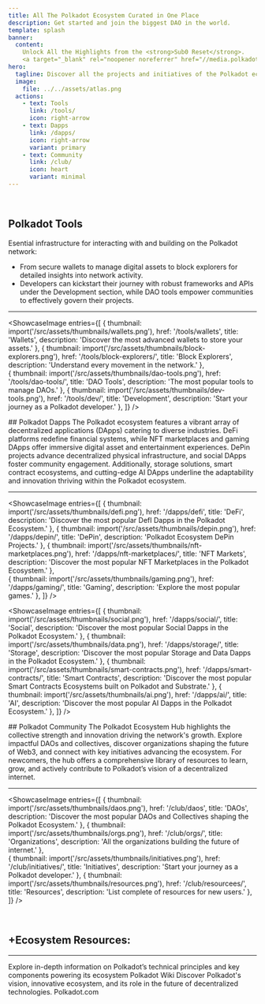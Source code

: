 ```yaml
---
title: All The Polkadot Ecosystem Curated in One Place
description: Get started and join the biggest DAO in the world.
template: splash
banner:
  content: 
    Unlock All the Highlights from the <strong>Sub0 Reset</strong>.
    <a target="_blank" rel="noopener noreferrer" href="//media.polkadotecosystem.com/events/sub0/ ">Check it out!</a>
hero:
  tagline: Discover all the projects and initiatives of the Polkadot ecosystem in an organized and intuitive way.
  image:
    file: ../../assets/atlas.png
  actions:
    - text: Tools
      link: /tools/
      icon: right-arrow
    - text: Dapps
      link: /dapps/
      icon: right-arrow
      variant: primary
    - text: Community
      link: /club/
      icon: heart
      variant: minimal
---
```



&nbsp;
&nbsp;

<Tabs>
  <TabItem label="Tools">
  
## Polkadot Tools
Esential infrastructure for interacting with and building on the Polkadot network: 
- From secure wallets to manage digital assets to block explorers for detailed insights into network activity. 
- Developers can kickstart their journey with robust frameworks and APIs 
under the Development section, while DAO tools empower communities to effectively govern their projects.   

----------------
<ShowcaseImage
  entries={[
        {
      thumbnail: import('/src/assets/thumbnails/wallets.png'),
      href: '/tools/wallets',
      title: 'Wallets',
      description: 'Discover the most advanced wallets to store your assets.'
    },
                     {
      thumbnail: import('/src/assets/thumbnails/block-explorers.png'),
      href: '/tools/block-explorers/',
      title: 'Block Explorers',
      description: 'Understand every movement in the network.'
      },  
          {
      thumbnail: import('/src/assets/thumbnails/dao-tools.png'),
      href: '/tools/dao-tools/',
      title: 'DAO Tools',
      description: 'The most popular tools to manage DAOs.'
      },
    {
      thumbnail: import('/src/assets/thumbnails/dev-tools.png'),
      href: '/tools/dev/',
      title: 'Development',
      description: 'Start your journey as a Polkadot developer.'
      },
  ]}
/>  
  </TabItem>

  <TabItem label="Dapps">
  ## Polkadot Dapps
The Polkadot ecosystem features a vibrant array of decentralized applications (DApps) 
catering to diverse industries. DeFi platforms redefine financial systems, 
while NFT marketplaces and gaming DApps offer immersive digital asset and entertainment experiences. 
DePin projects advance decentralized physical infrastructure, and social DApps foster community engagement. 
Additionally, storage solutions, smart contract ecosystems, and cutting-edge AI DApps underline the adaptability and 
innovation thriving within the Polkadot ecosystem.

----------------
<ShowcaseImage
  entries={[
        {
      thumbnail: import('/src/assets/thumbnails/defi.png'),
      href: '/dapps/defi',
      title: 'DeFi',
      description: 'Discover the most popular DefI Dapps in the Polkadot Ecosystem.'
    },
        {
      thumbnail: import('/src/assets/thumbnails/depin.png'),
      href: '/dapps/depin/',
      title: 'DePin',
      description: 'Polkadot Ecosystem DePin Projects.'
      },
                     {
      thumbnail: import('/src/assets/thumbnails/nft-marketplaces.png'),
      href: '/dapps/nft-marketplaces/',
      title: 'NFT Markets',
      description: 'Discover the most popular NFT Marketplaces in the Polkadot Ecosystem.'
      },  
    {
      thumbnail: import('/src/assets/thumbnails/gaming.png'),
      href: '/dapps/gaming/',
      title: 'Gaming',
      description: 'Explore the most popular games.'
      },
  ]}
/>
&nbsp;

<ShowcaseImage
entries={[
 {
      thumbnail: import('/src/assets/thumbnails/social.png'),
      href: '/dapps/social/',
      title: 'Social',
      description: 'Discover the most popular Social Dapps in the Polkadot Ecosystem.'
      }, 
    {
      thumbnail: import('/src/assets/thumbnails/data.png'),
      href: '/dapps/storage/',
      title: 'Storage',
      description: 'Discover the most popular Storage and Data Dapps in the Polkadot Ecosystem.'
      },
    {
      thumbnail: import('/src/assets/thumbnails/smart-contracts.png'),
      href: '/dapps/smart-contracts/',
      title: 'Smart Contracts',
      description: 'Discover the most popular Smart Contracts Ecosystems built on Polkadot and Substrate.'
      },
    {
      thumbnail: import('/src/assets/thumbnails/ai.png'),
      href: '/dapps/ai/',
      title: 'AI',
      description: 'Discover the most popular AI Dapps in the Polkadot Ecosystem.'
      },
]}
/>
  </TabItem>

  <TabItem label="Community">
  ## Polkadot Community
The Polkadot Ecosystem Hub highlights the collective strength and innovation driving the network's growth. 
Explore impactful DAOs and collectives, discover organizations shaping the future of Web3, 
and connect with key initiatives advancing the ecosystem. 
For newcomers, the hub offers a comprehensive library of resources to learn, grow, and actively contribute to 
Polkadot’s vision of a decentralized internet.

----------------
<ShowcaseImage
  entries={[
        {
      thumbnail: import('/src/assets/thumbnails/daos.png'),
      href: '/club/daos',
      title: 'DAOs',
      description: 'Discover the most popular DAOs and Collectives shaping the Polkadot Ecosystem.'
    },
                     {
      thumbnail: import('/src/assets/thumbnails/orgs.png'),
      href: '/club/orgs/',
      title: 'Organizations',
      description: 'All the organizations building the future of internet.'
      },  
    {
      thumbnail: import('/src/assets/thumbnails/initiatives.png'),
      href: '/club/initiatives/',
      title: 'Initiatives',
      description: 'Start your journey as a Polkadot developer.'
      },
          {
      thumbnail: import('/src/assets/thumbnails/resources.png'),
      href: '/club/resourcees/',
      title: 'Resources',
      description: 'List complete of resources for new users.'
      },
  ]}
/>
  </TabItem>
</Tabs>


&nbsp;

## +Ecosystem Resources:
-------------
<CardGrid>
  <Card title="Polkadot Wiki" icon="open-book">
    Explore in-depth information on Polkadot’s technical principles and key components powering its ecosystem
    <LinkButton href="https://wiki.polkadot.network" variant="secondary" icon="external" iconPlacement="start">Polkadot Wiki</LinkButton>
  </Card>

  <Card title="Polkadot Website" icon="information">
    Discover Polkadot's vision, innovative ecosystem, and its role in the future of decentralized technologies.    
    <LinkButton href="https://polkadot.com/" variant="secondary" icon="external" iconPlacement="start">Polkadot.com</LinkButton>
  </Card>
</CardGrid>
